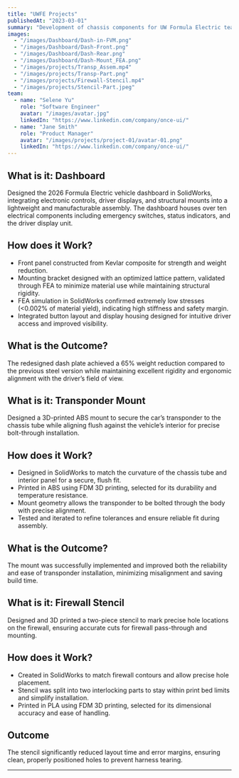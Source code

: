 ```yaml
---
title: "UWFE Projects"
publishedAt: "2023-03-01"
summary: "Development of chassis components for UW Formula Electric team, focusing on strength and manufacturability."
images:
  - "/images/Dashboard/Dash-in-FVM.png"
  - "/images/Dashboard/Dash-Front.png"
  - "/images/Dashboard/Dash-Rear.png"
  - "/images/Dashboard/Dash-Mount_FEA.png"
  - "/images/projects/Transp_Assem.mp4"
  - "/images/projects/Transp-Part.png"
  - "/images/projects/Firewall-Stencil.mp4"
  - "/images/projects/Stencil-Part.jpeg"
team:
  - name: "Selene Yu"
    role: "Software Engineer"
    avatar: "/images/avatar.jpg"
    linkedIn: "https://www.linkedin.com/company/once-ui/"
  - name: "Jane Smith"
    role: "Product Manager"
    avatar: "/images/projects/project-01/avatar-01.png"
    linkedIn: "https://www.linkedin.com/company/once-ui/"
---
```


## What is it: Dashboard

Designed the 2026 Formula Electric vehicle dashboard in SolidWorks, integrating electronic controls, driver displays, and structural mounts into a lightweight and manufacturable assembly. The dashboard houses over ten electrical components including emergency switches, status indicators, and the driver display unit.

## How does it Work? 
- Front panel constructed from Kevlar composite for strength and weight reduction.
- Mounting bracket designed with an optimized lattice pattern, validated through FEA to minimize material use while maintaining structural rigidity.
- FEA simulation in SolidWorks confirmed extremely low stresses (&lt;0.002% of material yield), indicating high stiffness and safety margin.
- Integrated button layout and display housing designed for intuitive driver access and improved visibility.

## What is the Outcome?

The redesigned dash plate achieved a 65% weight reduction compared to the previous steel version while maintaining excellent rigidity and ergonomic alignment with the driver’s field of view. 

## What is it: Transponder Mount

Designed a 3D-printed ABS mount to secure the car’s transponder to the chassis tube while aligning flush against the vehicle’s interior for precise bolt-through installation.

## How does it Work? 
- Designed in SolidWorks to match the curvature of the chassis tube and interior panel for a secure, flush fit.
- Printed in ABS using FDM 3D printing, selected for its durability and temperature resistance.
- Mount geometry allows the transponder to be bolted through the body with precise alignment.
- Tested and iterated to refine tolerances and ensure reliable fit during assembly.

## What is the Outcome?

The mount was successfully implemented and improved both the reliability and ease of transponder installation, minimizing misalignment and saving build time.



## What is it: Firewall Stencil

Designed and 3D printed a two-piece stencil to mark precise hole locations on the firewall, ensuring accurate cuts for firewall pass-through and mounting.

## How does it Work? 

- Created in SolidWorks to match firewall contours and allow precise hole placement.
- Stencil was split into two interlocking parts to stay within print bed limits and simplify installation.
- Printed in PLA using FDM 3D printing, selected for its dimensional accuracy and ease of handling.

## Outcome

The stencil significantly reduced layout time and error margins, ensuring clean, properly positioned holes to prevent harness tearing.

---